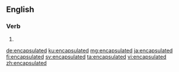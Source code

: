 ==English==

===Verb===
{{head|en|verb form}}

# {{en-past of|encapsulate}}

[[de:encapsulated]]
[[ku:encapsulated]]
[[mg:encapsulated]]
[[ja:encapsulated]]
[[fi:encapsulated]]
[[sv:encapsulated]]
[[ta:encapsulated]]
[[vi:encapsulated]]
[[zh:encapsulated]]
